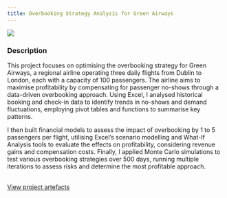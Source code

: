 ```yaml
---
title: Overbooking Strategy Analysis for Green Airways
---
```


<!-- Image taken from: https://theconversation.com/how-do-airplanes-fly-an-aerospace-engineer-explains-the-physics-of-flight-222847 -->
![](images/airplane.avif)

### Description
This project focuses on optimising the overbooking strategy for Green Airways, a regional airline operating three daily flights from Dublin to London, each with a capacity of 100 passengers. The airline aims to maximise profitability by compensating for passenger no-shows through a data-driven overbooking approach. Using Excel, I analysed historical booking and check-in data to identify trends in no-shows and demand fluctuations, employing pivot tables and functions to summarise key patterns.

I then built financial models to assess the impact of overbooking by 1 to 5 passengers per flight, utilising Excel’s scenario modelling and What-If Analysis tools to evaluate the effects on profitability, considering revenue gains and compensation costs. Finally, I applied Monte Carlo simulations to test various overbooking strategies over 500 days, running multiple iterations to assess risks and determine the most profitable approach.

</br>
<a href="https://drive.google.com/drive/folders/1TpL4EXWVkPvB6CbmCfu5PKnxdIlYJswP" class="btn btn-primary project-btn" target="_blank">View project artefacts</a>